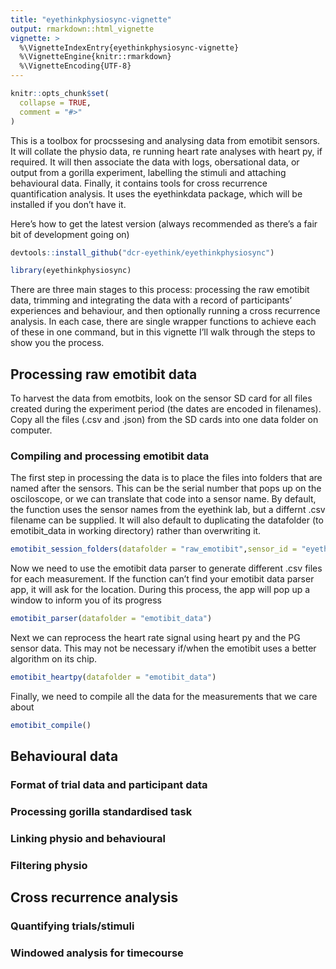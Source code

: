 ```yaml
---
title: "eyethinkphysiosync-vignette"
output: rmarkdown::html_vignette
vignette: >
  %\VignetteIndexEntry{eyethinkphysiosync-vignette}
  %\VignetteEngine{knitr::rmarkdown}
  %\VignetteEncoding{UTF-8}
---
```


```r
knitr::opts_chunk$set(
  collapse = TRUE,
  comment = "#>"
)
```

This is a toolbox for procssesing and analysing data from emotibit sensors. It will collate the physio data, re running heart rate analyses with heart py, if required. It will then associate the data with logs, obersational data, or output from a gorilla experiment, labelling the stimuli and attaching behavioural data. Finally, it contains tools for cross recurrence quantification analysis. It uses the eyethinkdata package, which will be installed if you don't have it.

Here's how to get the latest version (always recommended as there's a fair bit of development going on)

```r
devtools::install_github("dcr-eyethink/eyethinkphysiosync")
```

```r
library(eyethinkphysiosync)
```

There are three main stages to this process: processing the raw emotibit data, trimming and integrating the data with a record of participants' experiences and behaviour, and then optionally running a cross recurrence analysis. In each case, there are single wrapper functions to achieve each of these in one command, but in this vignette I'll walk through the steps to show you the process.

## Processing raw emotibit data

To harvest the data from emotbits, look on the sensor SD card for all files created during the experiment period (the dates are encoded in filenames). Copy all the files (.csv and .json) from the SD cards into one data folder on computer. 

### Compiling and processing emotibit data

The first step in processing the data is to place the files into folders that are named after the sensors. This can be the serial number that pops up on the osciloscope, or we can translate that code into a sensor name. By default, the function uses the sensor names from the eyethink lab, but a differnt .csv filename can be supplied. It will also default to duplicating the datafolder (to emotibit_data in working directory) rather than overwriting it.

```r
emotibit_session_folders(datafolder = "raw_emotibit",sensor_id = "eyethink")
```

Now we need to use the emotibit data parser to generate different .csv files for each measurement. If the function can't find your emotibit data parser app, it will ask for the location. During this process, the app will pop up a window to inform you of its progress

```r
emotibit_parser(datafolder = "emotibit_data")
```

Next we can reprocess the heart rate signal using heart py and the PG sensor data. This may not be necessary if/when the emotibit uses a better algorithm on its chip. 

```r
emotibit_heartpy(datafolder = "emotibit_data")
```

Finally, we need to compile all the data for the measurements that we care about

```r
emotibit_compile()
```


## Behavioural data

### Format of trial data and participant data

### Processing gorilla standardised task

### Linking physio and behavioural

### Filtering physio

## Cross recurrence analysis

### Quantifying trials/stimuli

### Windowed analysis for timecourse

